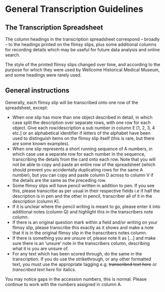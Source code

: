 # General Transcription Guidelines

## The Transcription Spreadsheet

The column headings in the transcription spreadsheet correspond – broadly – to the headings printed on the flimsy slips, plus some additional columns for recording details which may be useful for future data analysis and online search. 

The style of the printed flimsy slips changed over time, and according to the purpose for which they were used by Wellcome Historical Medical Museum, and some headings were rarely used.

## General instructions

Generally, each flimsy slip will be transcribed onto one row of the spreadsheet, except:

* When one slip has more than one object described in detail, in which case split the description over separate rows, with one row for each object. Give each row/description a sub number in column E [1, 2, 3, 4 etc.] or an alphabetical identifier if letters of the alphabet have been used to distinguish items on the flimsy slip itself (this is rare, but there are some known examples). 
* When one slip represents a short running sequence of A numbers, in which case use a separate row for each number in the sequence, transcribing the details from the card onto each row. Note that you will not be able to copy and paste an entire row of the spreadsheet (which should prevent you accidentally duplicating rows for the same A number), but you can copy and paste column D across to column V if the details are the same as the preceding row.
* Some flimsy slips will have pencil written in addition to pen. If you see this, please transcribe as per usual in their respective fields i.e if half the description is in pen and the other in pencil, transcriber all of it in the description (column K). 
* If it is unclear where the pencil writing is meant to go, please enter it into additional notes (column Q) and highlight this in the transcribers note column.
* If there is an original question mark within a field and/or writing on your flimsy slip, please transcribe this exactly as it shows and make a note that it is in the original flimsy slip in the transcribers notes column.
* If there is something you are unsure of, please note it as […] and make sure there is an ‘unsure’ note in the transcribers column, describing what it is you are unsure of.
* For any text which has been scored through, do the same in the transcription. If you do use the strikethrough, or any other formatted text, you must use the appropriate tagging e.g. <s>transcribed text here</s>  or <i>transcribed text here</i> for italics.

You may notice gaps in the accession numbers, this is normal. Please continue to work with the numbers assigned in column A.
